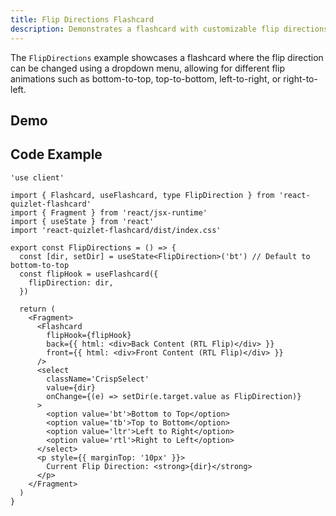 ```yaml
---
title: Flip Directions Flashcard
description: Demonstrates a flashcard with customizable flip directions controlled by a dropdown.
---
```



The `FlipDirections` example showcases a flashcard where the flip direction can be changed using a dropdown menu, allowing for different flip animations such as bottom-to-top, top-to-bottom, left-to-right, or right-to-left.

## Demo

<FlipDirectionsDemo />

## Code Example

```tsx
'use client'

import { Flashcard, useFlashcard, type FlipDirection } from 'react-quizlet-flashcard'
import { Fragment } from 'react/jsx-runtime'
import { useState } from 'react'
import 'react-quizlet-flashcard/dist/index.css'

export const FlipDirections = () => {
  const [dir, setDir] = useState<FlipDirection>('bt') // Default to bottom-to-top
  const flipHook = useFlashcard({
    flipDirection: dir,
  })

  return (
    <Fragment>
      <Flashcard
        flipHook={flipHook}
        back={{ html: <div>Back Content (RTL Flip)</div> }}
        front={{ html: <div>Front Content (RTL Flip)</div> }}
      />
      <select
        className='CrispSelect'
        value={dir}
        onChange={(e) => setDir(e.target.value as FlipDirection)}
      >
        <option value='bt'>Bottom to Top</option>
        <option value='tb'>Top to Bottom</option>
        <option value='ltr'>Left to Right</option>
        <option value='rtl'>Right to Left</option>
      </select>
      <p style={{ marginTop: '10px' }}>
        Current Flip Direction: <strong>{dir}</strong>
      </p>
    </Fragment>
  )
}
```